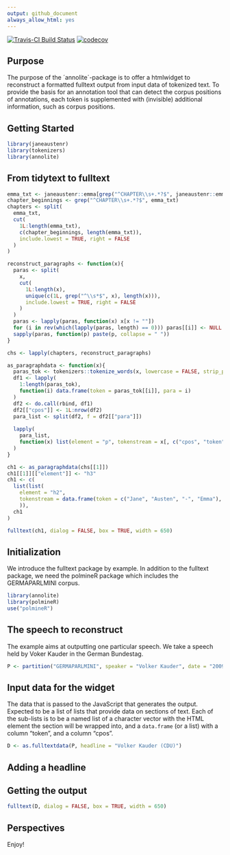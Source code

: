 ```yaml
---
output: github_document
always_allow_html: yes
---
```


[![Travis-CI Build Status](https://api.travis-ci.org/PolMine/annolite.svg?branch=master)](https://travis-ci.org/PolMine/annolite)
[![codecov](https://codecov.io/gh/PolMine/annolite/branch/master/graph/badge.svg)](https://codecov.io/gh/PolMine/annolite/branch/master)


## Purpose

The purpose of the ´annolite´-package is to offer a htmlwidget to reconstruct a formatted fulltext output from input data of tokenized text. To provide the basis for an annotation tool that can detect the corpus positions of annotations, each token is supplemented with (invisible) additional information, such as corpus positions.


## Getting Started

```r
library(janeaustenr)
library(tokenizers)
library(annolite)
```

## From tidytext to fulltext

```r
emma_txt <- janeaustenr::emma[grep("^CHAPTER\\s+.*?$", janeaustenr::emma)[1]:length(janeaustenr::emma)]
chapter_beginnings <- grep("^CHAPTER\\s+.*?$", emma_txt)
chapters <- split(
  emma_txt,
  cut(
    1L:length(emma_txt),
    c(chapter_beginnings, length(emma_txt)),
    include.lowest = TRUE, right = FALSE
  )
)

reconstruct_paragraphs <- function(x){
  paras <- split(
    x, 
    cut(
      1L:length(x),
      unique(c(1L, grep("^\\s*$", x), length(x))),
      include.lowest = TRUE, right = FALSE
    )
  )
  paras <- lapply(paras, function(x) x[x != ""])
  for (i in rev(which(lapply(paras, length) == 0))) paras[[i]] <- NULL
  sapply(paras, function(p) paste(p, collapse = " "))
}

chs <- lapply(chapters, reconstruct_paragraphs)

as_paragraphdata <- function(x){
  paras_tok <- tokenizers::tokenize_words(x, lowercase = FALSE, strip_punct = FALSE)
  df1 <- lapply(
    1:length(paras_tok),
    function(i) data.frame(token = paras_tok[[i]], para = i)
  )
  df2 <- do.call(rbind, df1)
  df2[["cpos"]] <- 1L:nrow(df2)
  para_list <- split(df2, f = df2[["para"]])
  
  lapply(
    para_list,
    function(x) list(element = "p", tokenstream = x[, c("cpos", "token")])
  )
}

ch1 <- as_paragraphdata(chs[[1]])
ch1[[1]][["element"]] <- "h3"
ch1 <- c(
  list(list(
    element = "h2",
    tokenstream = data.frame(token = c("Jane", "Austen", "-", "Emma"), cpos = 10001L:10004L)
    )),
  ch1
)
```

```r
fulltext(ch1, dialog = FALSE, box = TRUE, width = 650)
```


## Initialization

We introduce the fulltext package by example. In addition to the fulltext package, we need the polmineR package which includes the GERMAPARLMINI corpus.

```r
library(annolite)
library(polmineR)
use("polmineR")
```


## The speech to reconstruct

The example aims at outputting one particular speech. We take a speech held by Voker Kauder in the German Bundestag.

```r
P <- partition("GERMAPARLMINI", speaker = "Volker Kauder", date = "2009-11-10")
```


## Input data for the widget

The data that is passed to the JavaScript that generates the output. Expected to be a list of lists that provide data on sections of text. Each of the sub-lists is to be a named list of a character vector with the HTML element the section will be wrapped into, and  a `data.frame` (or a list) with a column "token", and a column "cpos".

```r
D <- as.fulltextdata(P, headline = "Volker Kauder (CDU)")
```


## Adding a headline


## Getting the output

```r
fulltext(D, dialog = FALSE, box = TRUE, width = 650)
```

## Perspectives

Enjoy! 